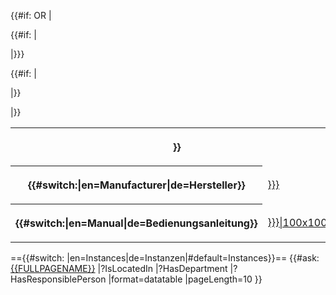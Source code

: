 
<table class="info_box">

{{#if: {{{manufacturer|}}} OR {{{manual|}}}
|
<tr>
<th class="heading" colspan="2">{{{_label_schema|{{#switch:{{USERLANGUAGECODE}}|en=Manufacturer Information|de=Herstellerinformationen}}}}}</th>
</tr>
<tr>
<th>{{#switch:{{USERLANGUAGECODE}}|en=Manufacturer|de=Hersteller}}</th></th>
{{#if: {{{manufacturer|}}} |<td>[[{{{manufacturer|}}}]]</td> |}}}
</tr>

<th>{{#switch:{{USERLANGUAGECODE}}|en=Manual|de=Bedienungsanleitung}}</th></th>
{{#if: {{{manual|}}} | <td>[[{{{manual|}}}|100x100px]]</td> |}}
</tr>
|}}


</table>

=={{#switch: {{USERLANGUAGECODE}} |en=Instances|de=Instanzen|#default=Instances}}==
{{#ask: [[{{FULLPAGENAME}}]]
|?IsLocatedIn
|?HasDepartment
|?HasResponsiblePerson
|format=datatable
|pageLength=10
}}
